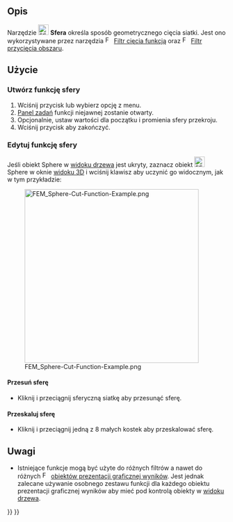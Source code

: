 <languages/>

{{Docnav
|[[FEM_PostCreateFunctionPlane/pl|Płaszczyzna]]
|[[FEM_PostCreateFunctionCylinder/pl|Walec]]
|[[FEM_Workbench/pl|środowisko pracy MES]]
|IconL=FEM_PostCreateFunctionPlane.svg
|IconR=FEM_PostCreateFunctionCylinder.svg
|IconC=Workbench_FEM.svg
}}

{{GuiCommand/pl
|Name=FEM PostCreateFunctionSphere
|Name/pl=MES: Sfera
|MenuLocation=Wyniki → Funkcje filtrów → Sfera
|Workbenches=[[FEM_Workbench/pl|MES]]
|SeeAlso=[[FEM_tutorial/pl|Poradnik MES]]
}}

<span id="Description"></span>
==Opis==

Narzędzie [[Image:FEM_PostCreateFunctionSphere.svg|24px]] '''Sfera''' określa sposób geometrycznego cięcia siatki. Jest ono wykorzystywane przez narzędzia [[Image:FEM_PostFilterCutFunction.svg|16px]] [[FEM_PostFilterCutFunction/pl|Filtr cięcia funkcją]] oraz [[Image:FEM_PostFilterClipRegion.svg|16px]] [[FEM_PostFilterClipRegion/pl|Filtr przycięcia obszaru]].

<span id="Usage"></span>
==Użycie==

<span id="Create_a_sphere_function"></span>
===Utwórz funkcję sfery===

# Wciśnij przycisk {{Button|[[Image:FEM_PostCreateFunctionSphere.svg|16px]] [[FEM_PostCreateFunctionSphere/pl|Sfera]]}} lub wybierz opcję {{MenuCommand|Wyniki → Funkcje filtrów → [[Image:FEM_PostCreateFunctionSphere.svg|16px]] Sfera}} z menu.
# [[Task_panel/pl|Panel zadań]] funkcji niejawnej zostanie otwarty.
# Opcjonalnie, ustaw wartości dla początku i promienia sfery przekroju.
# Wciśnij przycisk {{Button|OK}} aby zakończyć.

<span id="Edit_a_sphere_function"></span>
===Edytuj funkcję sfery===

Jeśli obiekt Sphere w [[Tree_view/pl|widoku drzewa]] jest ukryty, zaznacz obiekt [[Image:FEM_PostCreateFunctionSphere.svg|24px]] Sphere w oknie [[3D_view/pl|widoku 3D]] i wciśnij klawisz {{KEY|Spacja}} aby uczynić go widocznym, jak w tym przykładzie:

[[File:FEM_Sphere-Cut-Function-Example.png|400px]]

<span id="Move_the_sphere"></span>
====Przesuń sferę====

* Kliknij i przeciągnij sferyczną siatkę aby przesunąć sferę.

<span id="Scale_the_sphere"></span>
====Przeskaluj sferę====

* Kliknij i przeciągnij jedną z 8 małych kostek aby przeskalować sferę.

<span id="Notes"></span>
==Uwagi==

* Istniejące funkcje mogą być użyte do różnych filtrów a nawet do różnych [[Image:FEM_PostPipelineFromResult.svg|16px]] [[FEM_PostPipelineFromResult/pl|obiektów prezentacji graficznej wyników]]. Jest jednak zalecane używanie osobnego zestawu funkcji dla każdego obiektu prezentacji graficznej wyników aby mieć pod kontrolą obiekty w [[Tree_view/pl|widoku drzewa]].


{{Docnav
|[[FEM_PostCreateFunctionPlane/pl|Płaszczyzna]]
|[[FEM_PostCreateFunctionCylinder/pl|Walec]]
|[[FEM_Workbench/pl|środowisko pracy MES]]
|IconL=FEM_PostCreateFunctionPlane.svg
|IconR=FEM_PostCreateFunctionCylinder.svg
|IconC=Workbench_FEM.svg
}}

{{FEM Tools navi{{#translation:}}}}
{{Userdocnavi{{#translation:}}}}
